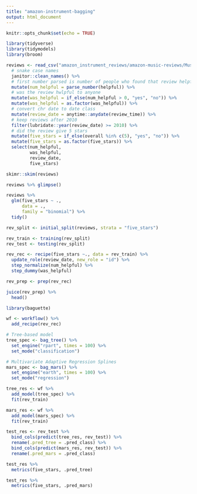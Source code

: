 ```yaml
---
title: "amazon-instrument-bagging"
output: html_document
---
```


```r
knitr::opts_chunk$set(echo = TRUE)
```

```r
library(tidyverse)
library(tidymodels)
library(broom)

reviews <- read_csv("amazon_instrument_reviews/amazon-music-reviews/Musical_instruments_reviews.csv") %>%
  # snake case names
  janitor::clean_names() %>% 
  # first number parsed is number of people who found that review helpful
  mutate(num_helpful = parse_number(helpful)) %>%
  # was the review hwlpful to anyone
  mutate(was_helpful = if_else(num_helpful > 0, "yes", "no")) %>% 
  mutate(was_helpful = as.factor(was_helpful)) %>% 
  # convert chr date to date class
  mutate(review_date = anytime::anydate(review_time)) %>% 
  # keep reviews after 2010
  filter(lubridate::year(review_date) >= 2010) %>% 
  # did the review give 5 stars
  mutate(five_stars = if_else(overall %in% c(5), "yes", "no")) %>% 
  mutate(five_stars = as.factor(five_stars)) %>% 
  select(num_helpful,
         was_helpful,
         review_date,
         five_stars)

skimr::skim(reviews)

```

```r
reviews %>% glimpse()
```


```r
reviews %>% 
  glm(five_stars ~ ., 
      data = ., 
      family = "binomial") %>% 
  tidy()
```

```r
rev_split <- initial_split(reviews, strata = "five_stars")

rev_train <- training(rev_split)
rev_test <- testing(rev_split)

rev_rec <- recipe(five_stars ~., data = rev_train) %>% 
  update_role(review_date, new_role = "id") %>% 
  step_normalize(num_helpful) %>% 
  step_dummy(was_helpful)

rev_prep <- prep(rev_rec)

juice(rev_prep) %>% 
  head()
```

```r
library(baguette)

wf <- workflow() %>% 
  add_recipe(rev_rec)

# Tree-based model  
tree_spec <- bag_tree() %>% 
  set_engine("rpart", times = 100) %>% 
  set_mode("classification")

# Multivariate Adaptive Regression Splines
mars_spec <- bag_mars() %>% 
  set_engine("earth", times = 100) %>% 
  set_mode("regression")

tree_res <- wf %>% 
  add_model(tree_spec) %>% 
  fit(rev_train)

mars_res <- wf %>% 
  add_model(mars_spec) %>% 
  fit(rev_train)

test_res <- rev_test %>% 
  bind_cols(predict(tree_res, rev_test)) %>% 
  rename(.pred_tree = .pred_class) %>% 
  bind_cols(predict(mars_res, rev_test)) %>% 
  rename(.pred_mars = .pred_class)

test_res %>% 
  metrics(five_stars, .pred_tree)

test_res %>% 
  metrics(five_stars, .pred_mars)
```


